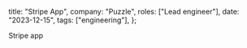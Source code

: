 
  title: "Stripe App",
  company: "Puzzle",
  roles: ["Lead engineer"],
  date: "2023-12-15",
  tags: ["engineering"],
};

<ThumbnailContainer noBackground>
  <PuzzleStripeAppThumbnail active />
</ThumbnailContainer>

<PuzzleSummary />

Stripe app
